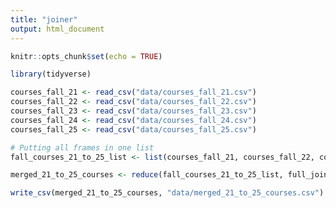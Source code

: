 ```yaml
---
title: "joiner"
output: html_document
---
```


```r
knitr::opts_chunk$set(echo = TRUE)
```

```r

library(tidyverse)

```

```r

courses_fall_21 <- read_csv("data/courses_fall_21.csv")
courses_fall_22 <- read_csv("data/courses_fall_22.csv")
courses_fall_23 <- read_csv("data/courses_fall_23.csv")
courses_fall_24 <- read_csv("data/courses_fall_24.csv")
courses_fall_25 <- read_csv("data/courses_fall_25.csv")

```

```r

# Putting all frames in one list
fall_courses_21_to_25_list <- list(courses_fall_21, courses_fall_22, courses_fall_23, courses_fall_24, courses_fall_25)

```

```r

merged_21_to_25_courses <- reduce(fall_courses_21_to_25_list, full_join)

```

```r

write_csv(merged_21_to_25_courses, "data/merged_21_to_25_courses.csv")

```

